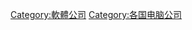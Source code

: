 {{Categories by country|nocat}}

[[Category:軟體公司|Category:軟體公司]]
[[Category:各国电脑公司|Category:各国电脑公司]]